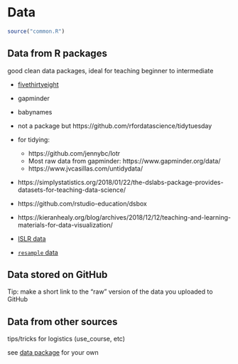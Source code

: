 # Data {#data}

```r
source("common.R")
```

## Data from R packages {#data-int}

good clean data packages, ideal for teaching beginner to intermediate

+ [fivethirtyeight](https://fivethirtyeight-r.netlify.com/)
+ gapminder
+ babynames
+ not a package but https://github.com/rfordatascience/tidytuesday
+ for tidying: 
    + https://github.com/jennybc/lotr
    + Most raw data from gapminder: https://www.gapminder.org/data/
    + https://www.jvcasillas.com/untidydata/
+ https://simplystatistics.org/2018/01/22/the-dslabs-package-provides-datasets-for-teaching-data-science/
+ https://github.com/rstudio-education/dsbox
+ https://kieranhealy.org/blog/archives/2018/12/12/teaching-and-learning-materials-for-data-visualization/

+ [ISLR data](https://cran.r-project.org/package=ISLR)
+ [`resample` data](https://github.com/rudeboybert/resampledata)

## Data stored on GitHub {#data-github}

Tip: make a short link to the "raw" version of the data you uploaded to GitHub

## Data from other sources {#data-ext}

tips/tricks for logistics (use_course, etc)

see [data package](#data-pkg) for your own
